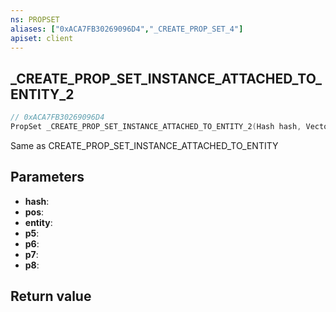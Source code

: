 ```yaml
---
ns: PROPSET
aliases: ["0xACA7FB30269096D4","_CREATE_PROP_SET_4"]
apiset: client
---
```

## _CREATE_PROP_SET_INSTANCE_ATTACHED_TO_ENTITY_2

```c
// 0xACA7FB30269096D4
PropSet _CREATE_PROP_SET_INSTANCE_ATTACHED_TO_ENTITY_2(Hash hash, Vector3 pos, Entity entity, float p5, BOOL p6, int p7, BOOL p8);
```

Same as CREATE_PROP_SET_INSTANCE_ATTACHED_TO_ENTITY

## Parameters
* **hash**:
* **pos**:
* **entity**:
* **p5**:
* **p6**:
* **p7**:
* **p8**:

## Return value